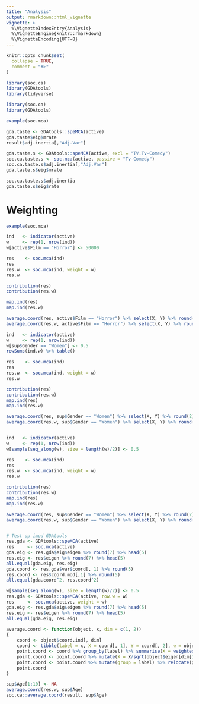```yaml
---
title: "Analysis"
output: rmarkdown::html_vignette
vignette: >
  %\VignetteIndexEntry{Analysis}
  %\VignetteEngine{knitr::rmarkdown}
  %\VignetteEncoding{UTF-8}
---
```


```r
knitr::opts_chunk$set(
  collapse = TRUE,
  comment = "#>"
)
```

```r
library(soc.ca)
library(GDAtools)
library(tidyverse)
```

```r
library(soc.ca)
library(GDAtools)

example(soc.mca)

gda.taste <- GDAtools::speMCA(active)
gda.taste$eig$mrate
result$adj.inertia[,"Adj.Var"]

gda.taste.s <- GDAtools::speMCA(active, excl = "TV.Tv-Comedy")
soc.ca.taste.s <- soc.mca(active, passive = "Tv-Comedy")
soc.ca.taste.s$adj.inertia[,"Adj.Var"]
gda.taste.s$eig$mrate

soc.ca.taste.s$adj.inertia
gda.taste.s$eig$rate

```



# Weighting 

```r
example(soc.mca)

ind   <- indicator(active)
w     <- rep(1, nrow(ind))
w[active$Film == "Horror"] <- 50000

res    <- soc.mca(ind)
res
res.w  <- soc.mca(ind, weight = w)
res.w

contribution(res)
contribution(res.w)

map.ind(res)
map.ind(res.w)

average.coord(res, active$Film == "Horror") %>% select(X, Y) %>% round(2)
average.coord(res.w, active$Film == "Horror") %>% select(X, Y) %>% round(2)

ind   <- indicator(active)
w     <- rep(1, nrow(ind))
w[sup$Gender == "Women"] <- 0.5
rowSums(ind.w) %>% table()

res    <- soc.mca(ind)
res
res.w  <- soc.mca(ind, weight = w)
res.w

contribution(res)
contribution(res.w)
map.ind(res)
map.ind(res.w)

average.coord(res, sup$Gender == "Women") %>% select(X, Y) %>% round(2)
average.coord(res.w, sup$Gender == "Women") %>% select(X, Y) %>% round(2)


ind   <- indicator(active)
w     <- rep(1, nrow(ind))
w[sample(seq_along(w), size = length(w)/2)] <- 0.5

res    <- soc.mca(ind)
res
res.w  <- soc.mca(ind, weight = w)
res.w

contribution(res)
contribution(res.w)
map.ind(res)
map.ind(res.w)

average.coord(res, sup$Gender == "Women") %>% select(X, Y) %>% round(2)
average.coord(res.w, sup$Gender == "Women") %>% select(X, Y) %>% round(2)


# Test op imod GDAtools
res.gda <- GDAtools::speMCA(active)
res     <- soc.mca(active)
gda.eig <- res.gda$eig$eigen %>% round(7) %>% head(5)
res.eig <- res$eigen %>% round(7) %>% head(5)
all.equal(gda.eig, res.eig)
gda.coord <- res.gda$var$coord[, 1] %>% round(5)
res.coord <- res$coord.mod[,1] %>% round(5)
all.equal(gda.coord^2, res.coord^2)

w[sample(seq_along(w), size = length(w)/2)] <- 0.5
res.gda <- GDAtools::speMCA(active, row.w = w)
res     <- soc.mca(active, weight = w)
gda.eig <- res.gda$eig$eigen %>% round(7) %>% head(5)
res.eig <- res$eigen %>% round(7) %>% head(5)
all.equal(gda.eig, res.eig)


```

```r
average.coord <- function(object, x, dim = c(1, 2)) 
{
    coord <- object$coord.ind[, dim] 
    coord <- tibble(label = x, X = coord[, 1], Y = coord[, 2], w = object$weight) %>% na.omit()
    point.coord <- coord %>% group_by(label) %>% summarise(X = weighted.mean(X, w = w), Y = weighted.mean(Y, w = w), Freq = sum(w))
    point.coord <- point.coord %>% mutate(X = X/sqrt(object$eigen[dim[1]]), Y = Y/sqrt(object$eigen[dim[2]]))
    point.coord <- point.coord %>% mutate(group = label) %>% relocate(group, .after = Y)
    point.coord
}

sup$Age[1:10] <- NA
average.coord(res.w, sup$Age)
soc.ca::average.coord(result, sup$Age)
```

```r

```

